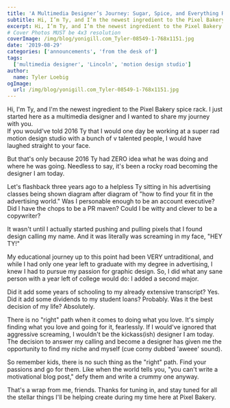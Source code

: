 ```yaml
---
title: 'A Multimedia Designer’s Journey: Sugar, Spice, and Everything Right'
subtitle: Hi, I’m Ty, and I’m the newest ingredient to the Pixel Bakery spice rack. I just started here as a multimedia designer and I wanted to share my journey with you.
excerpt: Hi, I’m Ty, and I’m the newest ingredient to the Pixel Bakery spice rack. I just started here as a multimedia designer and I wanted to share my journey with you.
# Cover Photos MUST be 4x3 resolution
coverImage: /img/blog/yonigill.com_Tyler-08549-1-768x1151.jpg
date: '2019-08-29'
categories: ['announcements', 'from the desk of']
tags:
  ['multimedia designer', 'Lincoln', 'motion design studio']
author:
  name: Tyler Loebig
ogImage:
  url: /img/blog/yonigill.com_Tyler-08549-1-768x1151.jpg
---
```

Hi, I'm Ty, and I'm the newest ingredient to the Pixel Bakery spice rack. I just started here as a multimedia designer and I wanted to share my journey with you.\
If you would've told 2016 Ty that I would one day be working at a super rad motion design studio with a bunch of v talented people, I would have laughed straight to your face.

But that's only because 2016 Ty had ZERO idea what he was doing and where he was going. Needless to say, it's been a rocky road becoming the designer I am today.

Let's flashback three years ago to a helpless Ty sitting in his advertising classes being shown diagram after diagram of "how to find your fit in the advertising world." Was I personable enough to be an account executive? Did I have the chops to be a PR maven? Could I be witty and clever to be a copywriter?

It wasn't until I actually started pushing and pulling pixels that I found design calling my name. And it was literally was screaming in my face, "HEY TY!"

My educational journey up to this point had been VERY untraditional, and while I had only one year left to graduate with my degree in advertising, I knew I had to pursue my passion for graphic design. So, I did what any sane person with a year left of college would do: I added a second major.

Did it add some years of schooling to my already extensive transcript? Yes. Did it add some dividends to my student loans? Probably. Was it the best decision of my life? Absolutely.

There is no "right" path when it comes to doing what you love. It's simply finding what you love and going for it, fearlessly. If I would've ignored that aggressive screaming, I wouldn't be the kickass(ish) designer I am today. The decision to answer my calling and become a designer has given me the opportunity to find my niche and myself (cue corny dubbed 'aweee' sound).

So remember kids, there is no such thing as the "right" path. Find your passions and go for them. Like when the world tells you, "you can't write a motivational blog post," defy them and write a crummy one anyway.

That's a wrap from me, friends. Thanks for tuning in, and stay tuned for all the stellar things I'll be helping create during my time here at Pixel Bakery.